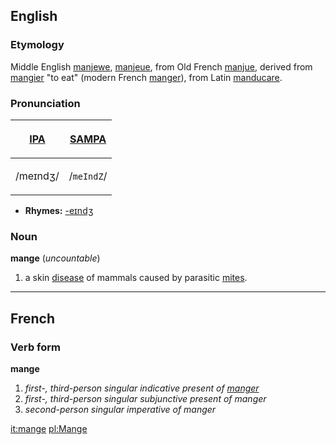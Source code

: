 ==English==
===Etymology===
Middle English [[manjewe]], [[manjeue]], from Old French [[manjue]], derived from [[mangier]] "to eat" (modern French [[manger]]), from Latin [[manducare]].

===Pronunciation===
{| border=1 cellpadding=5
! [[w:International Phonetic Alphabet|IPA]] !! [[w:SAMPA|SAMPA]]
|-
| /meɪndʒ/ || /<tt>meIndZ</tt>/
|}
*'''Rhymes:''' [[Rhymes:English:-eɪndʒ|-eɪndʒ]]

===Noun===
'''mange''' (''uncountable'')
# a skin [[disease]] of mammals caused by parasitic [[mite]]s.
----

==French==
===Verb form===
'''mange'''

# ''first-, third-person singular indicative present of [[manger]]''
# ''first-, third-person singular subjunctive present of manger''
# ''second-person singular imperative of manger''

[[it:mange]]
[[pl:Mange]]